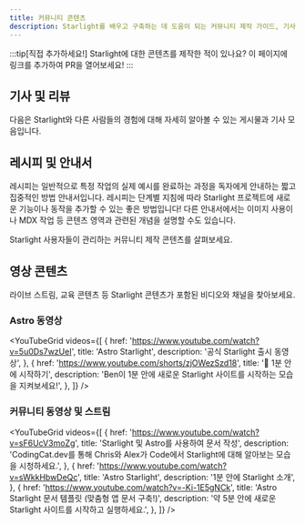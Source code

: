 ```yaml
---
title: 커뮤니티 콘텐츠
description: Starlight를 배우고 구축하는 데 도움이 되는 커뮤니티 제작 가이드, 기사 및 비디오를 찾아보세요!
---
```


:::tip[직접 추가하세요!]
Starlight에 대한 콘텐츠를 제작한 적이 있나요?
이 페이지에 링크를 추가하여 PR을 열어보세요!
:::


## 기사 및 리뷰

다음은 Starlight와 다른 사람들의 경험에 대해 자세히 알아볼 수 있는 게시물과 기사 모음입니다.

<CardGrid>
	<LinkCard
		href="https://devm.io/open-source/starlight-astro"
		title="Starlight를 사용한 정적 사이트 생성"
		description="“컴포넌트를 설계할 때 아이디어가 너무 크거나 너무 작으면 안 됩니다.” — Starlight 리드 개발자인 Chris Swithinbank와의 인터뷰"
	/>
	<LinkCard
		href="https://frontendatscale.com/blog/hybrid-frontend-architecture/"
		title="Astro와 Starlight를 사용한 하이브리드 프런트엔드 아키텍처"
		description="Maxi Ferreira와 Ben Holmes는 Starlight, TinaCMS 및 인증 기능이 있는 대화형 API 플레이그라운드를 사용하여 문서 사이트를 구축합니다."
	/>
	<LinkCard
		href="https://www.olets.dev/posts/comparing-docs-site-builders-vuepress-vs-starlight/"
		title="문서 사이트 빌더 비교: VuePress vs Starlight"
		description="이 두 프레임워크는 어떻게 비교되나요?"
	/>
</CardGrid>

## 레시피 및 안내서

레시피는 일반적으로 특정 작업의 실제 예시를 완료하는 과정을 독자에게 안내하는 짧고 집중적인 방법 안내서입니다. 레시피는 단계별 지침에 따라 Starlight 프로젝트에 새로운 기능이나 동작을 추가할 수 있는 좋은 방법입니다! 다른 안내서에서는 이미지 사용이나 MDX 작업 등 콘텐츠 영역과 관련된 개념을 설명할 수도 있습니다.

Starlight 사용자들이 관리하는 커뮤니티 제작 콘텐츠를 살펴보세요.

<CardGrid>
	<LinkCard
		href="https://www.webpro.nl/scraps/versioned-docs-with-starlight-and-vercel"
		title="Starlight & Vercel을 사용한 버전별 문서"
		description="프로젝트의 각 주요 버전에 대해 별도의 문서 버전을 구현하는 방법에 대한 안내서"
	/>
	<LinkCard
		href="https://hideoo.dev/notes/starlight-heading-links"
		title="Starlight 제목에 링크 추가"
		description="문서의 특정 섹션에 대한 링크를 공유하기 위한 rehype 플러그인 사용 안내서"
	/>
	<LinkCard
		href="https://blog.otterlord.dev/posts/starlight-sponsors/"
		title="Starlight 사이트에 스폰서 추가"
		description="문서 사이드바에 맞춤 스폰서 컴포넌트를 구현하기 위한 안내서"
	/>
	<LinkCard
		href="https://hideoo.dev/notes/starlight-og-images"
		title="Starlight에 Open Graph 이미지 추가"
		description="페이지에 대한 소셜 이미지 및 해당 메타 태그 생성에 대한 안내서"
	/>
	<LinkCard
		href="https://hideoo.dev/notes/starlight-third-party-icon-sets"
		title="Starlight에서 타사 아이콘 세트 사용"
		description="unplugin-icons를 사용하여 Starlight에 사용 가능한 아이콘 선택 범위를 확장하는 방법에 대한 안내서"
	/>
	<LinkCard
		href="https://hideoo.dev/notes/starlight-custom-html-head"
		title="Starlight 페이지의 HTML 헤드 편집"
		description="웹 분석, 글꼴, 스크립트 등 일반적인 헤드 콘텐츠를 추가하는 방법을 알아보세요."
	/>
	<LinkCard
		href="https://dev.to/mrrobot/publishing-documentation-with-astro-starlight-691"
		title="Astro Starlight로 문서 게시"
		description="Starlight 문서 시작하기"
	/>
	<LinkCard
		href="https://events-3bg.pages.dev/jotter/starlight/guide/"
		title="View Transitions 활성화"
		description="Bag of Tricks의 view transitions 지원으로 SPA와 같은 모양과 느낌을 얻으세요"
	/>
</CardGrid>

## 영상 콘텐츠

라이브 스트림, 교육 콘텐츠 등 Starlight 콘텐츠가 포함된 비디오와 채널을 찾아보세요.


### Astro 동영상

<YouTubeGrid
	videos={[
		{
			href: 'https://www.youtube.com/watch?v=5u0Ds7wzUeI',
			title: 'Astro Starlight',
			description: '공식 Starlight 출시 동영상',
		},
		{
			href: 'https://www.youtube.com/shorts/zjOWezSzd18',
			title: '🌟 1분 안에 시작하기',
			description:
				'Ben이 1분 안에 새로운 Starlight 사이트를 시작하는 모습을 지켜보세요!',
		},
	]}
/>

### 커뮤니티 동영상 및 스트림

<YouTubeGrid
	videos={[
		{
			href: 'https://www.youtube.com/watch?v=sF6UcV3moZg',
			title: 'Starlight 및 Astro를 사용하여 문서 작성',
			description:
				'CodingCat.dev를 통해 Chris와 Alex가 Code에서 Starlight에 대해 알아보는 모습을 시청하세요.',
		},
		{
			href: 'https://www.youtube.com/watch?v=sWkkHbwDeQc',
			title: 'Astro Starlight',
			description: '1분 안에 Starlight 소개',
		},
		{
			href: 'https://www.youtube.com/watch?v=-Ki-1E5gNCk',
			title: 'Astro Starlight 문서 템플릿 (맞춤형 앱 문서 구축!)',
			description: '약 5분 안에 새로운 Starlight 사이트를 시작하고 실행하세요.',
		},
	]}
/>
